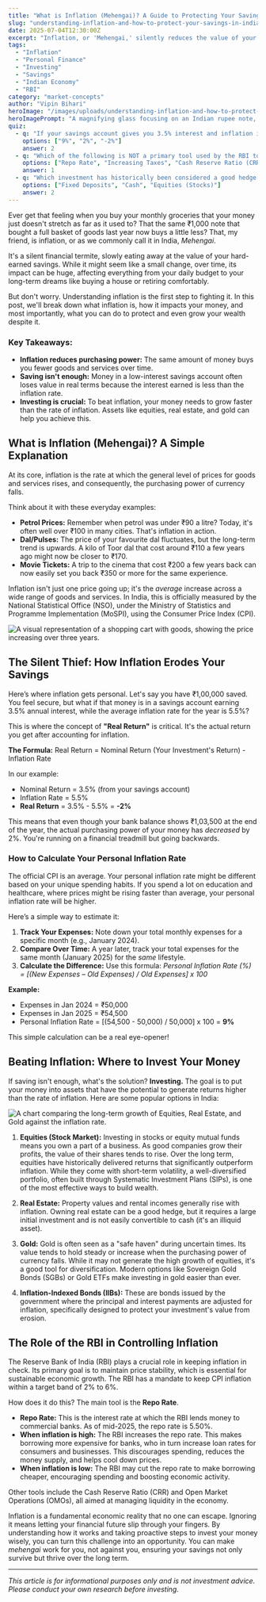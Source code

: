 ```yaml
---
title: "What is Inflation (Mehengai)? A Guide to Protecting Your Savings in India"
slug: "understanding-inflation-and-how-to-protect-your-savings-in-india"
date: 2025-07-04T12:30:00Z
excerpt: "Inflation, or 'Mehengai,' silently reduces the value of your money. This guide explains what it is, how it impacts your savings, and the best investment strategies to beat it and grow your wealth in India."
tags:
  - "Inflation"
  - "Personal Finance"
  - "Investing"
  - "Savings"
  - "Indian Economy"
  - "RBI"
category: "market-concepts"
author: "Vipin Bihari"
heroImage: "/images/uploads/understanding-inflation-and-how-to-protect-your-savings-in-india/hero-image.jpg"
heroImagePrompt: "A magnifying glass focusing on an Indian rupee note, symbolizing the close examination of money's decreasing value due to inflation."
quiz:
  - q: "If your savings account gives you 3.5% interest and inflation is 5.5%, what is your real return?"
    options: ["9%", "2%", "-2%"]
    answer: 2
  - q: "Which of the following is NOT a primary tool used by the RBI to control inflation?"
    options: ["Repo Rate", "Increasing Taxes", "Cash Reserve Ratio (CRR)"]
    answer: 1
  - q: "Which investment has historically been considered a good hedge against inflation?"
    options: ["Fixed Deposits", "Cash", "Equities (Stocks)"]
    answer: 2
---
```


Ever get that feeling when you buy your monthly groceries that your money just doesn't stretch as far as it used to? That the same ₹1,000 note that bought a full basket of goods last year now buys a little less? That, my friend, is inflation, or as we commonly call it in India, *Mehengai*.

It's a silent financial termite, slowly eating away at the value of your hard-earned savings. While it might seem like a small change, over time, its impact can be huge, affecting everything from your daily budget to your long-term dreams like buying a house or retiring comfortably.

But don't worry. Understanding inflation is the first step to fighting it. In this post, we'll break down what inflation is, how it impacts your money, and most importantly, what you can do to protect and even grow your wealth despite it.

### Key Takeaways:
*   **Inflation reduces purchasing power:** The same amount of money buys you fewer goods and services over time.
*   **Saving isn't enough:** Money in a low-interest savings account often loses value in real terms because the interest earned is less than the inflation rate.
*   **Investing is crucial:** To beat inflation, your money needs to grow faster than the rate of inflation. Assets like equities, real estate, and gold can help you achieve this.

## What is Inflation (Mehengai)? A Simple Explanation

At its core, inflation is the rate at which the general level of prices for goods and services rises, and consequently, the purchasing power of currency falls.

Think about it with these everyday examples:
*   **Petrol Prices:** Remember when petrol was under ₹90 a litre? Today, it's often well over ₹100 in many cities. That's inflation in action.
*   **Dal/Pulses:** The price of your favourite dal fluctuates, but the long-term trend is upwards. A kilo of Toor dal that cost around ₹110 a few years ago might now be closer to ₹170.
*   **Movie Tickets:** A trip to the cinema that cost ₹200 a few years back can now easily set you back ₹350 or more for the same experience.

Inflation isn't just one price going up; it's the *average* increase across a wide range of goods and services. In India, this is officially measured by the National Statistical Office (NSO), under the Ministry of Statistics and Programme Implementation (MoSPI), using the Consumer Price Index (CPI).

![A visual representation of a shopping cart with goods, showing the price increasing over three years.](/images/uploads/understanding-inflation-and-how-to-protect-your-savings-in-india/inflation-shopping-cart.png)

## The Silent Thief: How Inflation Erodes Your Savings

Here’s where inflation gets personal. Let's say you have ₹1,00,000 saved. You feel secure, but what if that money is in a savings account earning 3.5% annual interest, while the average inflation rate for the year is 5.5%?

This is where the concept of **"Real Return"** is critical. It's the actual return you get after accounting for inflation.

**The Formula:** Real Return = Nominal Return (Your Investment's Return) - Inflation Rate

In our example:
*   Nominal Return = 3.5% (from your savings account)
*   Inflation Rate = 5.5%
*   **Real Return** = 3.5% - 5.5% = **-2%**

This means that even though your bank balance shows ₹1,03,500 at the end of the year, the actual purchasing power of your money has *decreased* by 2%. You're running on a financial treadmill but going backwards.

### How to Calculate Your Personal Inflation Rate

The official CPI is an average. Your personal inflation rate might be different based on your unique spending habits. If you spend a lot on education and healthcare, where prices might be rising faster than average, your personal inflation rate will be higher.

Here’s a simple way to estimate it:
1.  **Track Your Expenses:** Note down your total monthly expenses for a specific month (e.g., January 2024).
2.  **Compare Over Time:** A year later, track your total expenses for the same month (January 2025) for the *same* lifestyle.
3.  **Calculate the Difference:** Use this formula:
    *Personal Inflation Rate (%) = [(New Expenses – Old Expenses) / Old Expenses] x 100*

**Example:**
*   Expenses in Jan 2024 = ₹50,000
*   Expenses in Jan 2025 = ₹54,500
*   Personal Inflation Rate = [(54,500 - 50,000) / 50,000] x 100 = **9%**

This simple calculation can be a real eye-opener!

## Beating Inflation: Where to Invest Your Money

If saving isn't enough, what's the solution? **Investing.** The goal is to put your money into assets that have the potential to generate returns higher than the rate of inflation. Here are some popular options in India:

![A chart comparing the long-term growth of Equities, Real Estate, and Gold against the inflation rate.](/images/uploads/understanding-inflation-and-how-to-protect-your-savings-in-india/investment-vs-inflation-chart.png)

1.  **Equities (Stock Market):**
    Investing in stocks or equity mutual funds means you own a part of a business. As good companies grow their profits, the value of their shares tends to rise. Over the long term, equities have historically delivered returns that significantly outperform inflation. While they come with short-term volatility, a well-diversified portfolio, often built through Systematic Investment Plans (SIPs), is one of the most effective ways to build wealth.

2.  **Real Estate:**
    Property values and rental incomes generally rise with inflation. Owning real estate can be a good hedge, but it requires a large initial investment and is not easily convertible to cash (it's an illiquid asset).

3.  **Gold:**
    Gold is often seen as a "safe haven" during uncertain times. Its value tends to hold steady or increase when the purchasing power of currency falls. While it may not generate the high growth of equities, it's a good tool for diversification. Modern options like Sovereign Gold Bonds (SGBs) or Gold ETFs make investing in gold easier than ever.

4.  **Inflation-Indexed Bonds (IIBs):**
    These are bonds issued by the government where the principal and interest payments are adjusted for inflation, specifically designed to protect your investment's value from erosion.

## The Role of the RBI in Controlling Inflation

The Reserve Bank of India (RBI) plays a crucial role in keeping inflation in check. Its primary goal is to maintain price stability, which is essential for sustainable economic growth. The RBI has a mandate to keep CPI inflation within a target band of 2% to 6%.

How does it do this? The main tool is the **Repo Rate**.
*   **Repo Rate:** This is the interest rate at which the RBI lends money to commercial banks. As of mid-2025, the repo rate is 5.50%.
*   **When inflation is high:** The RBI increases the repo rate. This makes borrowing more expensive for banks, who in turn increase loan rates for consumers and businesses. This discourages spending, reduces the money supply, and helps cool down prices.
*   **When inflation is low:** The RBI may cut the repo rate to make borrowing cheaper, encouraging spending and boosting economic activity.

Other tools include the Cash Reserve Ratio (CRR) and Open Market Operations (OMOs), all aimed at managing liquidity in the economy.

Inflation is a fundamental economic reality that no one can escape. Ignoring it means letting your financial future slip through your fingers. By understanding how it works and taking proactive steps to invest your money wisely, you can turn this challenge into an opportunity. You can make *mehengai* work for you, not against you, ensuring your savings not only survive but thrive over the long term.

***

*This article is for informational purposes only and is not investment advice. Please conduct your own research before investing.*